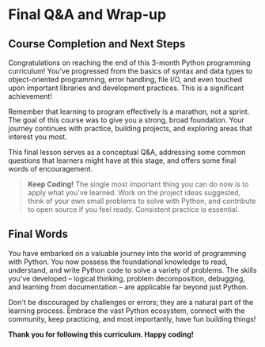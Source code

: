 
# Final Q&A and Wrap-up
<section id="final-qa-and-wrap-up"></section>

## Course Completion and Next Steps

Congratulations on reaching the end of this 3-month Python programming curriculum! You've progressed from the basics of syntax and data types to object-oriented programming, error handling, file I/O, and even touched upon important libraries and development practices. This is a significant achievement!

Remember that learning to program effectively is a marathon, not a sprint. The goal of this course was to give you a strong, broad foundation. Your journey continues with practice, building projects, and exploring areas that interest you most.

This final lesson serves as a conceptual Q&A, addressing some common questions that learners might have at this stage, and offers some final words of encouragement.

> **Keep Coding!** The single most important thing you can do now is to apply what you've learned. Work on the project ideas suggested, think of your own small problems to solve with Python, and contribute to open source if you feel ready. Consistent practice is essential.


<section id="Quiz-time"></section>

<Quiz questions={pythonCommonQuiz} />


## Final Words
<section id="final-words"></section>

You have embarked on a valuable journey into the world of programming with Python. You now possess the foundational knowledge to read, understand, and write Python code to solve a variety of problems. The skills you've developed – logical thinking, problem decomposition, debugging, and learning from documentation – are applicable far beyond just Python.

Don't be discouraged by challenges or errors; they are a natural part of the learning process. Embrace the vast Python ecosystem, connect with the community, keep practicing, and most importantly, have fun building things!

**Thank you for following this curriculum. Happy coding!**
